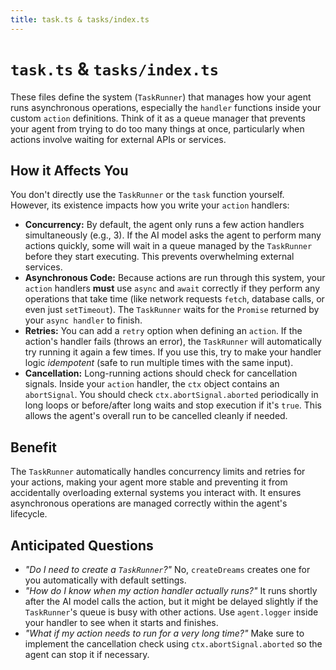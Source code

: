 ```yaml
---
title: task.ts & tasks/index.ts
---
```


# `task.ts` & `tasks/index.ts`

These files define the system (`TaskRunner`) that manages how your agent runs asynchronous operations, especially the `handler` functions inside your custom `action` definitions. Think of it as a queue manager that prevents your agent from trying to do too many things at once, particularly when actions involve waiting for external APIs or services.

## How it Affects You

You don't directly use the `TaskRunner` or the `task` function yourself. However, its existence impacts how you write your `action` handlers:

-   **Concurrency:** By default, the agent only runs a few action handlers simultaneously (e.g., 3). If the AI model asks the agent to perform many actions quickly, some will wait in a queue managed by the `TaskRunner` before they start executing. This prevents overwhelming external services.
-   **Asynchronous Code:** Because actions are run through this system, your `action` handlers **must** use `async` and `await` correctly if they perform any operations that take time (like network requests `fetch`, database calls, or even just `setTimeout`). The `TaskRunner` waits for the `Promise` returned by your `async handler` to finish.
-   **Retries:** You can add a `retry` option when defining an `action`. If the action's handler fails (throws an error), the `TaskRunner` will automatically try running it again a few times. If you use this, try to make your handler logic _idempotent_ (safe to run multiple times with the same input).
-   **Cancellation:** Long-running actions should check for cancellation signals. Inside your `action` handler, the `ctx` object contains an `abortSignal`. You should check `ctx.abortSignal.aborted` periodically in long loops or before/after long waits and stop execution if it's `true`. This allows the agent's overall run to be cancelled cleanly if needed.

## Benefit

The `TaskRunner` automatically handles concurrency limits and retries for your actions, making your agent more stable and preventing it from accidentally overloading external systems you interact with. It ensures asynchronous operations are managed correctly within the agent's lifecycle.

## Anticipated Questions

-   _"Do I need to create a `TaskRunner`?"_
    No, `createDreams` creates one for you automatically with default settings.
-   _"How do I know when my action handler actually runs?"_
    It runs shortly after the AI model calls the action, but it might be delayed slightly if the `TaskRunner`'s queue is busy with other actions. Use `agent.logger` inside your handler to see when it starts and finishes.
-   _"What if my action needs to run for a very long time?"_
    Make sure to implement the cancellation check using `ctx.abortSignal.aborted` so the agent can stop it if necessary. 